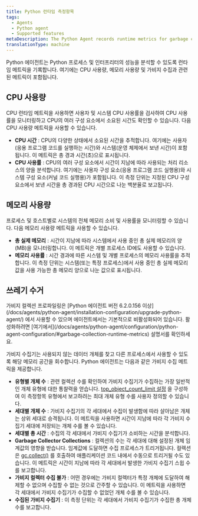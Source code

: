 ```yaml
---
title: Python 런타임 측정항목
tags:
  - Agents
  - Python agent
  - Supported features
metaDescription: The Python Agent records runtime metrics for garbage collection and CPU/ memory usage
translationType: machine
---
```


Python 에이전트는 Python 프로세스 및 인터프리터의 성능을 분석할 수 있도록 런타임 메트릭을 기록합니다. 여기에는 CPU 사용량, 메모리 사용량 및 가비지 수집과 관련된 메트릭이 포함됩니다.

## CPU 사용량

CPU 런타임 메트릭을 사용하면 사용자 및 시스템 CPU 사용률을 검사하여 CPU 사용률을 모니터링하고 CPU의 여러 구성 요소에서 소요된 시간도 확인할 수 있습니다. 다음 CPU 사용량 메트릭을 사용할 수 있습니다.

* **CPU 시간** : CPU의 다양한 상태에서 소요된 시간을 추적합니다. 여기에는 사용자(응용 프로그램 코드를 실행하는 시간)와 시스템(운영 체제에서 보낸 시간)이 포함됩니다. 이 메트릭은 총 경과 시간(초)으로 표시됩니다.
* **CPU 사용률** : CPU의 여러 구성 요소에서 시간이 지남에 따라 사용되는 처리 리소스의 양을 분석합니다. 여기에는 사용자 구성 요소(응용 프로그램 코드 실행용)와 시스템 구성 요소(커널 코드 실행용)가 포함됩니다. 이 측정 단위는 지정된 CPU 구성 요소에서 보낸 시간을 총 경과된 CPU 시간으로 나눈 백분율로 보고됩니다.

## 메모리 사용량

프로세스 및 호스트별로 시스템의 전체 메모리 소비 및 사용률을 모니터링할 수 있습니다. 다음 메모리 사용량 메트릭을 사용할 수 있습니다.

* **총 실제 메모리** : 시간이 지남에 따라 시스템에서 사용 중인 총 실제 메모리의 양(MB)을 모니터링합니다. 이 메트릭은 개별 프로세스 ID에도 사용할 수 있습니다.
* **메모리 사용률** : 시간 경과에 따른 시스템 및 개별 프로세스의 메모리 사용률을 추적합니다. 이 측정 단위는 시스템(또는 특정 프로세스)에서 사용 중인 총 실제 메모리 값을 사용 가능한 총 메모리 양으로 나눈 값으로 표시됩니다.

## 쓰레기 수거

<Callout variant="important">
  가비지 컬렉션 프로파일링은 [Python 에이전트 버전 6.2.0.156 이상](/docs/agents/python-agent/installation-configuration/upgrade-python-agent/) 에서 사용할 수 있으며 에이전트에서는 기본적으로 비활성화되어 있습니다. 활성화하려면 [여기에서](/docs/agents/python-agent/configuration/python-agent-configuration/#garbage-collection-runtime-metrics) 설명서를 확인하세요.
</Callout>

가비지 수집기는 사용되지 않는 데이터 개체를 찾고 다른 프로세스에서 사용할 수 있도록 해당 메모리 공간을 회수합니다. Python 에이전트는 다음과 같은 가비지 수집 메트릭을 제공합니다.

* **유형별 개체 수** : 관련 컬렉션 수를 확인하여 가비지 수집기가 수집하는 가장 일반적인 개체 유형에 대한 통찰력을 얻습니다. [top_object_count_limit 설정](/docs/agents/python-agent/configuration/python-agent-configuration/#garbage-collection-runtime-metrics) 을 구성하여 이 측정항목 유형에서 보고하려는 최대 개체 유형 수를 사용자 정의할 수 있습니다.
* **세대별 개체 수** : 가비지 수집기의 각 세대에서 수집이 발생함에 따라 살아남은 개체는 상위 세대로 승격됩니다. 이 메트릭을 사용하면 시간이 지남에 따라 각 가비지 수집기 세대에 저장되는 개체 수를 볼 수 있습니다.
* **세대별 총 시간** : 수집의 각 세대에서 가비지 수집기가 소비하는 시간을 분석합니다.
* **Garbage Collector Collections** : 컬렉션의 수는 각 세대에 대해 설정된 개체 임계값의 영향을 받습니다. 임계값에 도달하면 수집 프로세스가 트리거됩니다. 컬렉션은 [gc.collect()](https://docs.python.org/3/library/gc.html#gc.collect) 를 호출하여 애플리케이션 코드 내에서 수동으로 트리거될 수도 있습니다. 이 메트릭은 시간이 지남에 따라 각 세대에서 발생한 가비지 수집기 스윕 수를 보고합니다.
* **가비지 컬렉터 수집 불가** : 어떤 경우에는 가비지 컬렉터가 특정 개체에 도달하여 해제할 수 없으며 수집할 수 없는 것으로 간주할 수 있습니다. 이 메트릭을 사용하면 각 세대에서 가비지 수집기가 수집할 수 없었던 개체 수를 볼 수 있습니다.
* **수집된 가비지 수집기** : 이 측정 단위는 각 세대에서 가비지 수집기가 수집한 총 개체 수를 보고합니다.